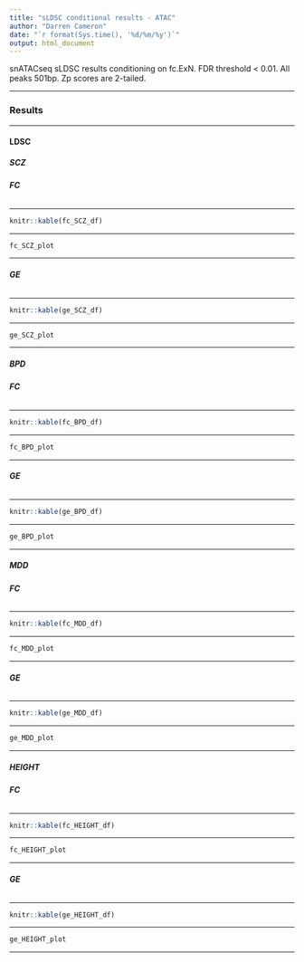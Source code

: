 ```yaml
---
title: "sLDSC conditional results - ATAC"
author: "Darren Cameron"
date: "`r format(Sys.time(), '%d/%m/%y')`"
output: html_document
---
```


snATACseq sLDSC results conditioning on fc.ExN. FDR threshold < 0.01. All peaks 501bp. Zp scores are 2-tailed.

***

### **Results** {.tabset}

***

#### **LDSC** {.tabset}

##### **SCZ** {.tabset}

###### **FC**

***

```R
knitr::kable(fc_SCZ_df)
```

***

```R
fc_SCZ_plot
```

***

###### **GE**

***

```R
knitr::kable(ge_SCZ_df)
```

***

```R
ge_SCZ_plot
```

***

##### **BPD** {.tabset}

###### **FC**

***

```R
knitr::kable(fc_BPD_df)
```

***

```R
fc_BPD_plot
```

***

###### **GE**

***

```R
knitr::kable(ge_BPD_df)
```

***

```R
ge_BPD_plot
```

***

##### **MDD** {.tabset}

###### **FC**

***

```R
knitr::kable(fc_MDD_df)
```

***

```R
fc_MDD_plot
```

***

###### **GE**

***

```R
knitr::kable(ge_MDD_df)
```

***

```R
ge_MDD_plot
```

***

##### **HEIGHT** {.tabset}

###### **FC**

***

```R
knitr::kable(fc_HEIGHT_df)
```

***

```R
fc_HEIGHT_plot
```

***

###### **GE**

***

```R
knitr::kable(ge_HEIGHT_df)
```

***

```R
ge_HEIGHT_plot
```

***
